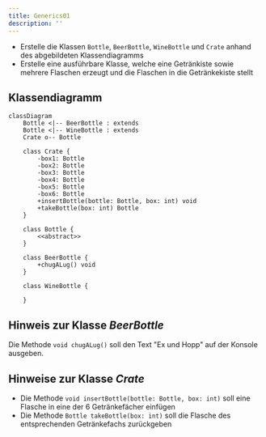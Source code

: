 ```yaml
---
title: Generics01
description: ''
---
```



- Erstelle die Klassen `Bottle`, `BeerBottle`, `WineBottle` und `Crate` anhand
  des abgebildeten Klassendiagramms
- Erstelle eine ausführbare Klasse, welche eine Getränkiste sowie mehrere
  Flaschen erzeugt und die Flaschen in die Getränkekiste stellt

## Klassendiagramm

```mermaid
classDiagram
    Bottle <|-- BeerBottle : extends
    Bottle <|-- WineBottle : extends
    Crate o-- Bottle

    class Crate {
        -box1: Bottle
        -box2: Bottle
        -box3: Bottle
        -box4: Bottle
        -box5: Bottle
        -box6: Bottle
        +insertBottle(bottle: Bottle, box: int) void
        +takeBottle(box: int) Bottle
    }

    class Bottle {
        <<abstract>>
    }

    class BeerBottle {
        +chugALug() void
    }

    class WineBottle {

    }
```

## Hinweis zur Klasse _BeerBottle_

Die Methode `void chugALug()` soll den Text "Ex und Hopp" auf der Konsole
ausgeben.

## Hinweise zur Klasse _Crate_

- Die Methode `void insertBottle(bottle: Bottle, box: int)` soll eine Flasche in
  eine der 6 Getränkefächer einfügen
- Die Methode `Bottle takeBottle(box: int)` soll die Flasche des entsprechenden
  Getränkefachs zurückgeben

<Exercise pullRequest="52" branchSuffix="generics/01" />
